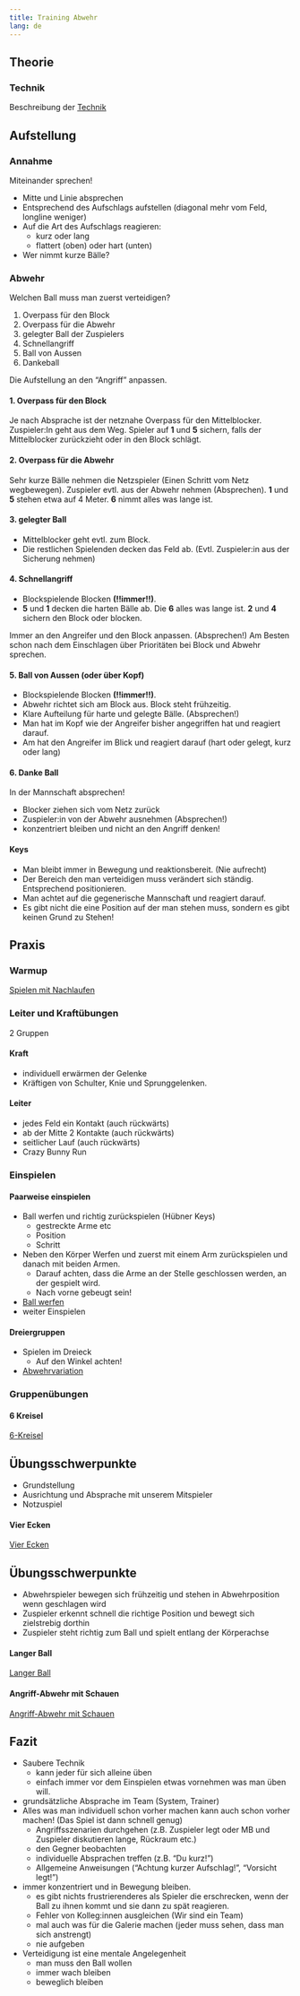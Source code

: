 ```yaml
---
title: Training Abwehr
lang: de
---
```



## Theorie

### Technik

Beschreibung der [Technik](05-annahme.qmd#technik)


## Aufstellung

### Annahme

Miteinander sprechen!

  * Mitte und Linie absprechen 
  * Entsprechend des Aufschlags aufstellen (diagonal mehr vom Feld, longline weniger)
  * Auf die Art des Aufschlags reagieren:
    * kurz oder lang
    * flattert (oben) oder hart (unten)
  * Wer nimmt kurze Bälle?

### Abwehr

Welchen Ball muss man zuerst verteidigen?

  1. Overpass für den Block
  2. Overpass für die Abwehr
  3. gelegter Ball der Zuspielers
  4. Schnellangriff
  5. Ball von Aussen
  6. Dankeball

Die Aufstellung an den "Angriff" anpassen.

#### 1. Overpass für den Block

Je nach Absprache ist der netznahe Overpass für den Mittelblocker. Zuspieler:In geht aus dem Weg. Spieler auf **1** und **5** sichern, falls der Mittelblocker zurückzieht oder in den Block schlägt.

#### 2. Overpass für die Abwehr

Sehr kurze Bälle nehmen die Netzspieler (Einen Schritt vom Netz wegbewegen). Zuspieler evtl. aus der Abwehr nehmen (Absprechen). **1** und **5** stehen etwa auf 4 Meter. **6** nimmt alles was lange ist.

#### 3. gelegter Ball

  * Mittelblocker geht evtl. zum Block.
  * Die restlichen Spielenden decken das Feld ab. (Evtl. Zuspieler:in aus der Sicherung nehmen)

#### 4. Schnellangriff

  * Blockspielende Blocken **(!!immer!!)**.
  * **5** und **1** decken die harten Bälle ab. Die **6** alles was lange ist. **2** und **4** sichern den Block oder blocken.

  Immer an den Angreifer und den Block anpassen. (Absprechen!) Am Besten schon nach dem Einschlagen über Prioritäten bei Block und Abwehr sprechen.

#### 5. Ball von Aussen (oder über Kopf)

  * Blockspielende Blocken **(!!immer!!)**.
  * Abwehr richtet sich am Block aus. Block steht frühzeitig.
  * Klare Aufteilung für harte und gelegte Bälle. (Absprechen!)
  * Man hat im Kopf wie der Angreifer bisher angegriffen hat und reagiert darauf.
  * Am hat den Angreifer im Blick und reagiert darauf (hart oder gelegt, kurz oder lang)

#### 6. Danke Ball

In der Mannschaft absprechen!

  * Blocker ziehen sich vom Netz zurück
  * Zuspieler:in von der Abwehr ausnehmen (Absprechen!)
  * konzentriert bleiben und nicht an den Angriff denken!

#### Keys

  * Man bleibt immer in Bewegung und reaktionsbereit. (Nie aufrecht)
  * Der Bereich den man verteidigen muss verändert sich ständig. Entsprechend positionieren.
  * Man achtet auf die gegenerische Mannschaft und reagiert darauf.
  * Es gibt nicht die eine Position auf der man stehen muss, sondern es gibt keinen Grund zu Stehen!

## Praxis

### Warmup

[Spielen mit Nachlaufen](01-warmup.qmd#spielen-mit-nachlaufen-und-zuspiel)

### Leiter und Kraftübungen

2 Gruppen

#### Kraft

  * individuell erwärmen der Gelenke
  * Kräftigen von Schulter, Knie und Sprunggelenken.

#### Leiter

  * jedes Feld ein Kontakt (auch rückwärts)
  * ab der Mitte 2 Kontakte (auch rückwärts)
  * seitlicher Lauf (auch rückwärts)
  * Crazy Bunny Run
  
  
### Einspielen

#### Paarweise einspielen

  * Ball werfen und richtig zurückspielen (Hübner Keys)
    * gestreckte Arme etc
    * Position
    * Schritt
  * Neben den Körper Werfen und zuerst mit einem Arm zurückspielen und danach mit beiden Armen. 
    * Darauf achten, dass die Arme an der Stelle geschlossen werden, an der gespielt wird.
    * Nach vorne gebeugt sein!
  * [Ball werfen](02-einspielen.qmd#ball-aus-der-mitte-werfen)
  * weiter Einspielen
  
#### Dreiergruppen

  * Spielen im Dreieck
    * Auf den Winkel achten!
  * [Abwehrvariation](05-annahme.qmd#abwehrvariation)

### Gruppenübungen

#### 6 Kreisel

[6-Kreisel](06-komplex.qmd#sechser-kreisel)

:::{.callout-important}
## Übungsschwerpunkte
  * Grundstellung
  * Ausrichtung und Absprache mit unserem Mitspieler
  * Notzuspiel
:::

#### Vier Ecken

[Vier Ecken](06-komplex.qmd#vier-ecken)

:::{.callout-important}
## Übungsschwerpunkte
- Abwehrspieler bewegen sich frühzeitig und stehen in Abwehrposition wenn geschlagen wird
- Zuspieler erkennt schnell die richtige Position und bewegt sich zielstrebig dorthin
- Zuspieler steht richtig zum Ball und spielt entlang der Körperachse
:::

#### Langer Ball

[Langer Ball](05-annahme.qmd#langer-ball)

#### Angriff-Abwehr mit Schauen

[Angriff-Abwehr mit Schauen](06-komplex.qmd#angriff-abwehr-mit-schauen)


## Fazit

  * Saubere Technik
    * kann jeder für sich alleine üben
    * einfach immer vor dem Einspielen etwas vornehmen was man üben will.
  * grundsätzliche Absprache im Team (System, Trainer)
  * Alles was man individuell schon vorher machen kann auch schon vorher machen! (Das Spiel ist dann schnell genug)
    * Angriffsszenarien durchgehen (z.B. Zuspieler legt oder MB und Zuspieler diskutieren lange, Rückraum etc.)
    * den Gegner beobachten
    * individuelle Absprachen treffen (z.B. "Du kurz!")
    * Allgemeine Anweisungen ("Achtung kurzer Aufschlag!", "Vorsicht legt!")
  * immer konzentriert und in Bewegung bleiben.
    * es gibt nichts frustrierenderes als Spieler die erschrecken, wenn der Ball zu ihnen kommt und sie dann zu spät reagieren.
    * Fehler von Kolleg:innen ausgleichen (Wir sind ein Team)
    * mal auch was für die Galerie machen (jeder muss sehen, dass man sich anstrengt)
    * nie aufgeben
  * Verteidigung ist eine mentale Angelegenheit
    * man muss den Ball wollen
    * immer wach bleiben
    * beweglich bleiben
